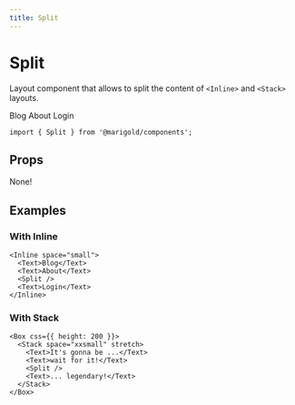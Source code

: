 ```yaml
---
title: Split
---
```


# Split

Layout component that allows to split the content of `<Inline>` and `<Stack>` layouts.

<MarigoldTheme>
  <Box css={{ px: 'small', py: 'xsmall', bg: 'gray30', borderRadius: 'large' }}>
    <Inline space="medium">
      <Text>Blog</Text>
      <Text>About</Text>
      <Split />
      <Text>Login</Text>
    </Inline>
  </Box>
</MarigoldTheme>

```tsx onlyCode
import { Split } from '@marigold/components';
```

## Props

None!

## Examples

### With Inline

```tsx expandCode
<Inline space="small">
  <Text>Blog</Text>
  <Text>About</Text>
  <Split />
  <Text>Login</Text>
</Inline>
```

### With Stack

```tsx expandCode
<Box css={{ height: 200 }}>
  <Stack space="xxsmall" stretch>
    <Text>It's gonna be ...</Text>
    <Text>wait for it!</Text>
    <Split />
    <Text>... legendary!</Text>
  </Stack>
</Box>
```
